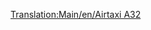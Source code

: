 [[Translation:Main/en/Airtaxi A32]]{{Template:Navbox Légi járművek/Hu}}
{{Template:Repülőgépek/Hu
|Name=Légitaxi A32
|Image=[[File:en/AirbusA320.png|Légitaxi A32]]
|Cost=36.914 (73,828)
|Speed=947 km/h (592 MPH)
|Annual=4.781 (9,562)
|Designed=1987
|Lifespan=24
|Capacity=160 utas és 20 csomag levél.
|Description=Bevált sugárhajtású repülőgép. Inkább a nagyobb repülőtereken használatos.
|Real-life=[http://hu.wikipedia.org/wiki/Airbus_A320 Airbus A320]
}}